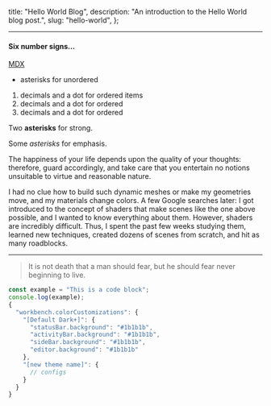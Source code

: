   title: "Hello World Blog",
  description: "An introduction to the Hello World blog post.",
  slug: "hello-world",
};

---

#### Six number signs…

[MDX](https://mdxjs.com "title")

- asterisks for unordered

1. decimals and a dot for ordered items
1. decimals and a dot for ordered
1. decimals and a dot for ordered

Two **asterisks** for strong.

Some _asterisks_ for emphasis.

The happiness of your life depends upon the quality of your thoughts: therefore, guard accordingly, and take care that you entertain no notions unsuitable to virtue and reasonable nature.

I had no clue how to build such dynamic meshes or make my geometries move, and my materials change colors. A few Google searches later: I got introduced to the concept of shaders that make scenes like the one above possible, and I wanted to know everything about them. However, shaders are incredibly difficult. Thus, I spent the past few weeks studying them, learned new techniques, created dozens of scenes from scratch, and hit as many roadblocks.

---

> It is not death that a man should fear, but he should fear never beginning
> to live.

<ImageWrapper
  src="https://ucarecdn.com/13d8f09a-6505-4367-a20b-870a889b4bfb/-/preview/450x300/"
  alt="Example Image"
/>

```javascript
const example = "This is a code block";
console.log(example);
{
  "workbench.colorCustomizations": {
    "[Default Dark+]": {
      "statusBar.background": "#1b1b1b",
      "activityBar.background": "#1b1b1b",
      "sideBar.background": "#1b1b1b",
      "editor.background": "#1b1b1b"
    },
    "[new theme name]": {
      // configs
    }
  }
}

```
